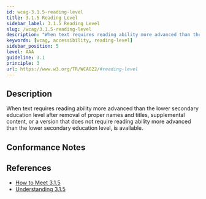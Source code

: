 ```yaml
---
id: wcag-3.1.5-reading-level
title: 3.1.5 Reading Level
sidebar_label: 3.1.5 Reading Level
slug: /wcag/3.1.5-reading-level
description: "When text requires reading ability more advanced than the lower secondary education level after removal of proper names and titles, supplemental content, or a version that does not require reading ability more advanced than the lower secondary education level, is available."
keywords: [wcag, accessibility, reading-level]
sidebar_position: 5
level: AAA
guideline: 3.1
principle: 3
url: https://www.w3.org/TR/WCAG22/#reading-level
---
```


## Description

When text requires reading ability more advanced than the lower secondary education level after removal of proper names and titles, supplemental content, or a version that does not require reading ability more advanced than the lower secondary education level, is available.

## Conformance Notes

<Project name="ads">
  <Unknown></Unknown>
</Project>

<Project name="scix">
  <NoSupport></NoSupport>
</Project>

## References

- [How to Meet 3.1.5](https://www.w3.org/WAI/WCAG22/quickref/#reading-level)
- [Understanding 3.1.5](https://www.w3.org/WAI/WCAG22/Understanding/reading-level.html)


